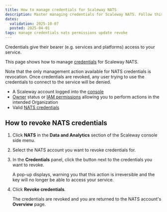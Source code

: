 ```yaml
---
title: How to manage credentials for Scaleway NATS
description: Master managing credentials for Scaleway NATS. Follow this guide to securely update, rotate, and control access to your messaging services.
dates:
  validation: 2025-10-07
  posted: 2025-04-01
tags: manage credentials nats permissions update revoke 
---
```



Credentials give their bearer (e.g. services and platforms) access to your service. 

This page shows how to manage [credentials](/nats/concepts/#credentials) for Scaleway NATS. 

Note that the only management action available for NATS credentials is revocation. Once credentials are revoked, any user trying to use the credentials to connect to the service will be denied.

<Requirements />

- A Scaleway account logged into the [console](https://console.scaleway.com)
- [Owner](/iam/concepts/#owner) status or [IAM permissions](/iam/concepts/#permission) allowing you to perform actions in the intended Organization
- Valid [NATS credentials](/nats/how-to/create-credentials/)

## How to revoke NATS credentials

1. Click **NATS** in the **Data and Analytics** section of the Scaleway console side menu.

2. Select the NATS account you want to revoke credentials for.

3. In the **Credentials** panel, click the <Icon name="delete" /> button next to the credentials you want to revoke.

    A pop-up displays, warning you that this action is irreversible and the key will no longer be able to access your service.

4. Click **Revoke credentials**.

    The credentials are revoked and you are returned to the NATS account's **Overview** page.


